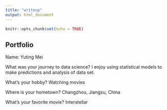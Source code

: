 ```yaml
---
title: "writeup"
output: html_document
---
```


```r
knitr::opts_chunk$set(echo = TRUE)
```

## Portfolio

Name: Yuting Mei

What was your journey to data science?
I enjoy using statistical models to make predictions and analysis of data set.

What's your hobby?
Watching movies

Where is your hometown?
Changzhou, Jiangsu, China

What's your favorite movie?
Interstellar

